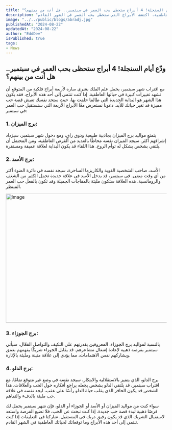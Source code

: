 ```yaml
---
title: "ودّع أيام السنجلة! 4 أبراج ستحظى بحب العمر في سبتمبر.. هل أنت من بينهم؟"
description: "مع اقتراب شهر سبتمبر، يتوقع علم الفلك أن تشهد 4 أبراج فلكية تغييرات كبيرة في حياتها العاطفية. اكتشف الأبراج التي ستحظى بحب العمر في الشهر القادم!"
image: "../../public/blogs/abradj.jpg"
publishedAt: "2024-08-22"
updatedAt: "2024-08-22"
author: "EddDev"
isPublished: true
tags: 
- News
---
```



## ودّع أيام السنجلة! 4 أبراج ستحظى بحب العمر في سبتمبر.. هل أنت من بينهم؟

مع اقتراب شهر سبتمبر، يحمل علم الفلك بشرى سارة لأربعة أبراج فلكية من المتوقع أن تشهد تغييرات كبيرة في حياتها العاطفية. إذا كنت تنتمي إلى أحد هذه الأبراج، فقد يكون هذا الشهر هو البداية الجديدة التي طالما حلمت بها، حيث ستجد نفسك تعيش قصة حب مميزة قد تغير حياتك للأبد. دعونا نستعرض معًا الأبراج الأربعة التي ستستقبل حب العمر في سبتمبر:

### 1. برج الميزان:

يتمتع مواليد برج الميزان بجاذبية طبيعية وذوق راقٍ، ومع دخول شهر سبتمبر، سيزداد إشراقهم أكثر. سيجد الميزان نفسه محاطًا بالعديد من الفرص العاطفية، ومن المحتمل أن يلتقي بشخص يشكل له توأم الروح. هذا اللقاء قد يكون البداية لعلاقة عميقة ومستقرة.

### 2. برج الأسد:

الأسد، صاحب الشخصية القوية والكاريزما الساحرة، سيجد نفسه في دائرة الضوء أكثر من أي وقت مضى. في سبتمبر، قد يدخل الأسد في علاقة جديدة تحمل الكثير من الشغف والرومانسية. هذه العلاقة ستكون مليئة بالمفاجآت الجميلة وقد تكون بالفعل حب العمر المنتظر.

[<Image
  src="/ads-1.jpg"
  width="718"
  height="404"
  alt="Image"
  sizes="100vw"
/>](https://affordspoonsgray.com/j75ssn35?key=55f12044e7cbff305d4db14598c53a3a)

### 3. برج الجوزاء:

بالنسبة لمواليد برج الجوزاء، المعروفين بقدرتهم على التكيف والتواصل الفعّال، سيأتي سبتمبر بفرصة ذهبية لإعادة إشعال مشاعرهم. قد يقابل الجوزاء شريكًا يفهمهم بعمق ويشاركهم نفس الاهتمامات، مما يؤدي إلى علاقة متينة ومليئة بالإثارة.

### 4. برج الدلو:

برج الدلو، الذي يتميز بالاستقلالية والابتكار، سيجد نفسه في وضع غير متوقع تمامًا. مع اقتراب سبتمبر، قد يلتقي الدلو بشخص يجعله يراجع أفكاره حول الحب والعلاقات. هذا الشخص قد يكون الحافز الذي يقلب حياة الدلو رأسًا على عقب، ليجد نفسه في علاقة حب مليئة بالدفء والتفاهم.

سواء كنت من مواليد الميزان أو الأسد أو الجوزاء أو الدلو، فإن شهر سبتمبر يحمل لك فرصًا ذهبية لبدء قصة حب جديدة. إذا كنت تبحث عن الحب، فلا تضيع الفرصة واستعد لاستقبال الشريك الذي قد يكون رفيق دربك في المستقبل. شاركنا في التعليقات إذا كنت تنتمي إلى أحد هذه الأبراج وما توقعاتك لحياتك العاطفية في الشهر القادم.

